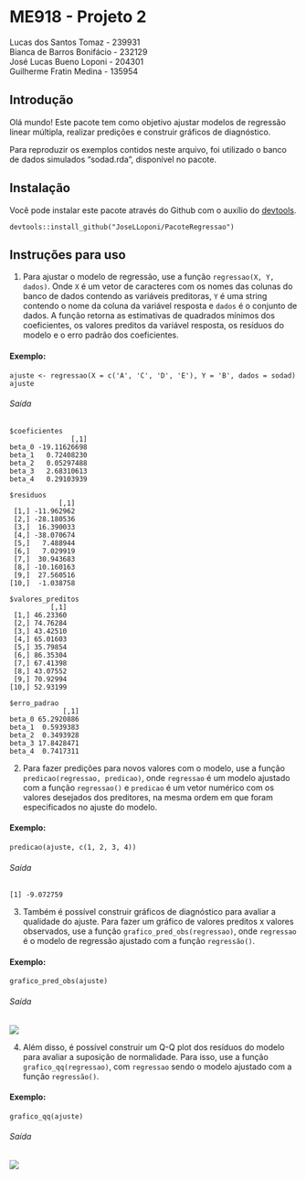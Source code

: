 # ME918 - Projeto 2 #
Lucas dos Santos Tomaz - 239931  
Bianca de Barros Bonifácio - 232129  
José Lucas Bueno Loponi - 204301  
Guilherme Fratin Medina - 135954  

## Introdução ##

Olá mundo! Este pacote tem como objetivo ajustar modelos de regressão linear múltipla, realizar predições e construir gráficos de diagnóstico.

Para reproduzir os exemplos contidos neste arquivo, foi utilizado o banco de dados simulados "sodad.rda", disponível no pacote.

## Instalação ##

Você pode instalar este pacote através do Github com o auxílio do [devtools](https://github.com/hadley/devtools).

```
devtools::install_github("JoseLLoponi/PacoteRegressao")
```

## Instruções para uso ##

1. Para ajustar o modelo de regressão, use a função `regressao(X, Y, dados)`. Onde `X` é um vetor de caracteres com os nomes das colunas do banco de dados contendo as variáveis preditoras, `Y` é uma string contendo o nome da coluna da variável resposta e `dados` é o conjunto de dados. A função retorna as estimativas de quadrados mínimos dos coeficientes, os valores preditos da variável resposta, os resíduos do modelo e o erro padrão dos coeficientes.

#### Exemplo: ####

```
ajuste <- regressao(X = c('A', 'C', 'D', 'E'), Y = 'B', dados = sodad)
ajuste
```

###### Saída ######

```
$coeficientes
               [,1]
beta_0 -19.11626698
beta_1   0.72408230
beta_2   0.05297488
beta_3   2.68310613
beta_4   0.29103939

$residuos
            [,1]
 [1,] -11.962962
 [2,] -28.180536
 [3,]  16.390033
 [4,] -38.070674
 [5,]   7.488944
 [6,]   7.029919
 [7,]  30.943683
 [8,] -10.160163
 [9,]  27.560516
[10,]  -1.038758

$valores_preditos
          [,1]
 [1,] 46.23360
 [2,] 74.76284
 [3,] 43.42510
 [4,] 65.01603
 [5,] 35.79854
 [6,] 86.35304
 [7,] 67.41398
 [8,] 43.07552
 [9,] 70.92994
[10,] 52.93199

$erro_padrao
             [,1]
beta_0 65.2920886
beta_1  0.5939383
beta_2  0.3493928
beta_3 17.8428471
beta_4  0.7417311
```

2. Para fazer predições para novos valores com o modelo, use a função `predicao(regressao, predicao)`, onde `regressao` é um modelo ajustado com a função `regressao()` e `predicao` é um vetor numérico com os valores desejados dos preditores, na mesma ordem em que foram especificados no ajuste do modelo.

#### Exemplo: ####

```
predicao(ajuste, c(1, 2, 3, 4))
```

###### Saída ######

```
[1] -9.072759
```

3. Também é possível construir gráficos de diagnóstico para avaliar a qualidade do ajuste. Para fazer um gráfico de valores preditos x valores observados, use a função `grafico_pred_obs(regressao)`, onde `regressao` é o modelo de regressão ajustado com a função `regressão()`.

#### Exemplo: ####

```
grafico_pred_obs(ajuste)
```

###### Saída ######

![](Grafico_Exemplo_1.png)

4. Além disso,  é possível construir um Q-Q plot dos resíduos do modelo para avaliar a suposição de normalidade. Para isso, use a função `grafico_qq(regressao)`, com `regressao` sendo o modelo ajustado com a função `regressão()`.

#### Exemplo: ####

```
grafico_qq(ajuste)
```

###### Saída ######

![](Grafico_Exemplo_2.png)
